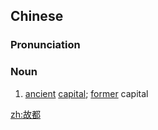 ==Chinese==
{{zh-forms}}

===Pronunciation===
{{zh-pron
|m=gùdū
|cat=n
}}

===Noun===
{{zh-noun}}

# [[ancient]] [[capital]]; [[former]] capital

[[zh:故都]]